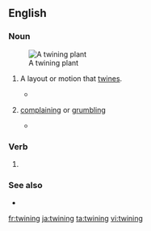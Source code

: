 ==English==

===Noun===
{{en-noun|~}}

[[File:PSM V67 D188 Twining plant wild morning glory.png|thumb|right|A twining plant]]
# {{label|en|countable}} A layout or motion that [[twine]]s.
#* {{quote-book|year=1907|author=Ludwig Jost, Robert John Harvey Gibson|title=Lectures on plant physiology|passage=In addition to autonomous movements in one plane we have also autonomous movements in space, such as torsions and '''twinings'''.}}
# {{label|en|British|uncountable|regional|West|_|Cumbria}} [[complaining]] or [[grumbling]]
#* {{quote-journal|date=November 23, 2009|author=agency.|title=Cockermouth starts journey back from flood devastation|work=The Guardian|url= |page= |passage=''Canon Bryan Rowe, quoted in the article''. It's going to take months to put right. But you won't hear any twining [Cumbrian dialect for moaning]. Nobody is going: 'Woe is us'. Everybody is just trying to help somebody else.}}

===Verb===
{{head|en|present participle}}

# {{present participle of|lang=en|twine}}

===See also===
* {{l|en|twinning}}

[[fr:twining]]
[[ja:twining]]
[[ta:twining]]
[[vi:twining]]